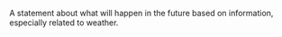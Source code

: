 A statement about what will happen in the future based on information, especially related to
weather.
